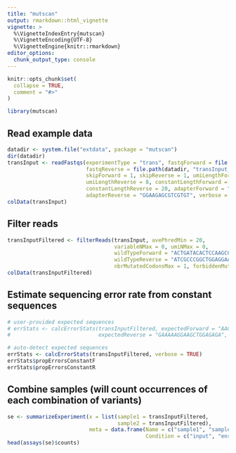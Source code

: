```yaml
---
title: "mutscan"
output: rmarkdown::html_vignette
vignette: >
  %\VignetteIndexEntry{mutscan}
  %\VignetteEncoding{UTF-8}
  %\VignetteEngine{knitr::rmarkdown}
editor_options: 
  chunk_output_type: console
---
```


```r
knitr::opts_chunk$set(
  collapse = TRUE,
  comment = "#>"
)
```

```r
library(mutscan)
```

## Read example data

```r
datadir <- system.file("extdata", package = "mutscan")
dir(datadir)
transInput <- readFastqs(experimentType = "trans", fastqForward = file.path(datadir, "transInput_1.fastq.gz"),
                         fastqReverse = file.path(datadir, "transInput_2.fastq.gz"),
                         skipForward = 1, skipReverse = 1, umiLengthForward = 10, 
                         umiLengthReverse = 8, constantLengthForward = 18,
                         constantLengthReverse = 20, adapterForward = "GGAAGAGCACACGTC", 
                         adapterReverse = "GGAAGAGCGTCGTGT", verbose = TRUE)
colData(transInput)
```

## Filter reads

```r
transInputFiltered <- filterReads(transInput, avePhredMin = 20, 
                                  variableNMax = 0, umiNMax = 0, 
                                  wildTypeForward = "ACTGATACACTCCAAGCGGAGACAGACCAACTAGAAGATGAGAAGTCTGCTTTGCAGACCGAGATTGCCAACCTGCTGAAGGAGAAGGAAAAACTA",
                                  wildTypeReverse = "ATCGCCCGGCTGGAGGAAAAAGTGAAAACCTTGAAAGCTCAGAACTCGGAGCTGGCGTCCACGGCCAACATGCTCAGGGAACAGGTGGCACAGCTT", 
                                  nbrMutatedCodonsMax = 1, forbiddenMutatedCodon = "NNW")
colData(transInputFiltered)
```

## Estimate sequencing error rate from constant sequences

```r
# user-provided expected sequences
# errStats <- calcErrorStats(transInputFiltered, expectedForward = "AACCGGAGGAGGGAGCTG", 
#                            expectedReverse = "GAAAAAGGAAGCTGGAGAGA", verbose = TRUE)

# auto-detect expected sequences
errStats <- calcErrorStats(transInputFiltered, verbose = TRUE)
errStats$propErrorsConstantF
errStats$propErrorsConstantR
```

## Combine samples (will count occurrences of each combination of variants) 

```r
se <- summarizeExperiment(x = list(sample1 = transInputFiltered,
                                   sample2 = transInputFiltered),
                          meta = data.frame(Name = c("sample1", "sample2"),
                                            Condition = c("input", "enriched")))
head(assays(se)$counts)
```


